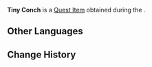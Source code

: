 {{Item Infobox
|id           = 120749
|image        = <!--Item {{subst:#titleparts:{{subst:PAGENAME}}}}.png-->
|type         = Quest Items
|description  = A beautiful conch. Nadia loves it a lot.
|source1      = [[Wish-Fulfilling Treasure Hunt]]
}}
'''Tiny Conch''' is a [[Quest Item]] obtained during the {{Quest|Wish-Fulfilling Treasure Hunt}}.

==Other Languages==
{{Other Languages|default_hidden=1
|en      = Tiny Conch
|zhs     = 小小的海螺
|zhs_rm  = 
|zht     = 小小的海螺
|zht_rm  = 
|ja      = 小さなホラガイ
|ja_rm   = Chiisa-na Horagai
|ko      = 작은 소라
|ko_rm   = 
|es      = Caracola pequeña
|fr      = Petite conque
|ru      = Маленькая раковина
|th      = หอยสังข์อันน้อย
|th_rm   = 
|vi      = Ốc Biển Nhỏ
|de      = Kleine Meeresschnecke
|id      = Keong Kecil
|pt      = Concha Minúscula
|tr      = Küçük Deniz Kabuğu
|it      = Conchiglia piccola
}}

==Change History==
{{Change History|4.2}}